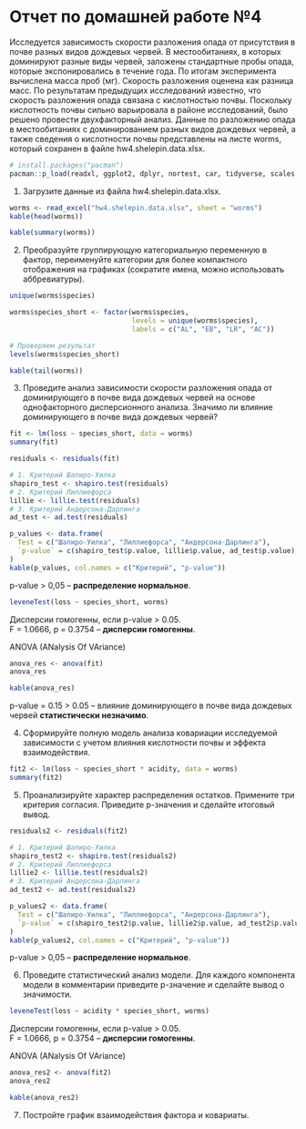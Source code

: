 # Отчет по домашней работе №4

Исследуется зависимость скорости разложения опада от присутствия в почве разных видов дождевых червей. В местообитаниях, в которых доминируют разные виды червей, заложены стандартные пробы опада, которые экспонировались в течение года. По итогам эксперимента вычислена масса проб (мг). Скорость разложения оценена как разница масс. По результатам предыдущих исследований известно, что скорость разложения опада связана с кислотностью почвы. Поскольку кислотность почвы сильно варьировала в районе исследований, было решено провести двухфакторный анализ. Данные по разложению опада в местообитаниях с доминированием разных видов дождевых червей, а также сведения о кислотности почвы представлены на листе worms, который сохранен в файле hw4.shelepin.data.xlsx.

```r
# install.packages("pacman")
pacman::p_load(readxl, ggplot2, dplyr, nortest, car, tidyverse, scales, emmeans, multcomp, multcompView, gtsummary, knitr)
```

1. Загрузите данные из файла hw4.shelepin.data.xlsx.

```r
worms <- read_excel("hw4.shelepin.data.xlsx", sheet = "worms")
kable(head(worms))
```

```r
kable(summary(worms))
```

2. Преобразуйте группирующую категориальную переменную в фактор, переименуйте категории для более компактного отображения на графиках (сократите имена, можно использовать аббревиатуры).

```r
unique(worms$species)
```


```r
worms$species_short <- factor(worms$species, 
                              levels = unique(worms$species),
                              labels = c("AL", "EB", "LR", "AC"))

# Проверяем результат
levels(worms$species_short)
```
```r
kable(tail(worms))
```

3. Проведите анализ зависимости скорости разложения опада от доминирующего в почве вида дождевых червей на основе однофакторного дисперсионного анализа. Значимо ли влияние доминирующего в почве вида дождевых червей?

```r
fit <- lm(loss ~ species_short, data = worms)
summary(fit)
```

```r
residuals <- residuals(fit)

# 1. Критерий Шапиро-Уилка
shapiro_test <- shapiro.test(residuals)
# 2. Критерий Лиллиефорса
lillie <- lillie.test(residuals)
# 3. Критерий Андерсона-Дарлинга
ad_test <- ad.test(residuals)
```

```r
p_values <- data.frame(
  Test = c("Шапиро-Уилка", "Лиллиефорса", "Андерсона-Дарлинга"),
  `p-value` = c(shapiro_test$p.value, lillie$p.value, ad_test$p.value)
)
kable(p_values, col.names = c("Критерий", "p-value"))
```

 p-value > 0,05 -- **распределение нормальное**.

```r
leveneTest(loss ~ species_short, worms)
```
Дисперсии гомогенны, если p-value > 0.05.  
F = 1.0666, p = 0.3754 -- **дисперсии гомогенны**.

ANOVA (ANalysis Of VAriance)

```r
anova_res <- anova(fit)
anova_res
```

```r
kable(anova_res)
```

p-value = 0.15 > 0.05 -- влияние доминирующего в почве вида дождевых червей **статистически незначимо**.

4. Сформируйте полную модель анализа ковариации исследуемой зависимости с учетом влияния кислотности почвы и эффекта взаимодействия.

```r
fit2 <- lm(loss ~ species_short * acidity, data = worms)
summary(fit2)
```
5. Проанализируйте характер распределения остатков. Примените три критерия согласия. Приведите p-значения и сделайте итоговый вывод.

```r
residuals2 <- residuals(fit2)

# 1. Критерий Шапиро-Уилка
shapiro_test2 <- shapiro.test(residuals2)
# 2. Критерий Лиллиефорса
lillie2 <- lillie.test(residuals2)
# 3. Критерий Андерсона-Дарлинга
ad_test2 <- ad.test(residuals2)
```

```r
p_values2 <- data.frame(
  Test = c("Шапиро-Уилка", "Лиллиефорса", "Андерсона-Дарлинга"),
  `p-value` = c(shapiro_test2$p.value, lillie2$p.value, ad_test2$p.value)
)
kable(p_values2, col.names = c("Критерий", "p-value"))
```

 p-value > 0,05 -- **распределение нормальное**.

6. Проведите статистический анализ модели. Для каждого компонента модели в комментарии приведите p-значение и сделайте вывод о значимости.

```r
leveneTest(loss ~ acidity * species_short, worms)
```

Дисперсии гомогенны, если p-value > 0.05.  
F = 1.0666, p = 0.3754 -- **дисперсии гомогенны**.

ANOVA (ANalysis Of VAriance)

```r
anova_res2 <- anova(fit2)
anova_res2
```

```r
kable(anova_res2)
```

7. Постройте график взаимодействия фактора и ковариаты.




